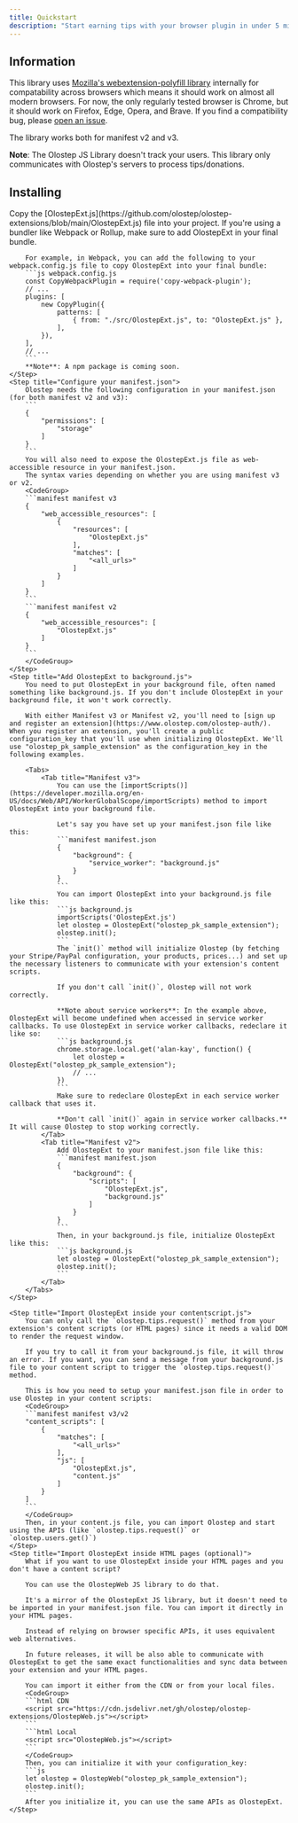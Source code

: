```yaml
---
title: Quickstart
description: "Start earning tips with your browser plugin in under 5 minutes. Coming soon: Enable frictionless one-time payments, create/validate/manage Licence Keys with a simple API, in-built counter to limit certain features to paid users, recurring payments, free trials, multi-device login"
---
```




## Information
This library uses [Mozilla's webextension-polyfill library](https://github.com/mozilla/webextension-polyfill) internally for compatability across browsers which means it should work on almost all modern browsers.
For now, the only regularly tested browser is Chrome, but it should work on Firefox, Edge, Opera, and Brave. If you find a compatibility bug, please [open an issue](https://github.com/olostep/olostep-extensions/issues/new).


The library works both for manifest v2 and v3.


**Note**: The Olostep JS Library doesn't track your users. This library only communicates with Olostep's servers to process tips/donations.

## Installing

<Steps>
    <Step title="Import">
        Copy the [OlostepExt.js](https://github.com/olostep/olostep-extensions/blob/main/OlostepExt.js) file into your project. If you're using a bundler like Webpack or Rollup, make sure to add OlostepExt in your final bundle.

        For example, in Webpack, you can add the following to your webpack.config.js file to copy OlostepExt into your final bundle:
        ```js webpack.config.js
        const CopyWebpackPlugin = require('copy-webpack-plugin');
        // ...
        plugins: [
            new CopyPlugin({
                patterns: [
                    { from: "./src/OlostepExt.js", to: "OlostepExt.js" },
                ],
            }),
        ],
        // ...
        ```
        **Note**: A npm package is coming soon.
    </Step>
    <Step title="Configure your manifest.json">
        Olostep needs the following configuration in your manifest.json (for both manifest v2 and v3):
        ```
        {
            "permissions": [
                "storage"
            ]
        }
        ```
        You will also need to expose the OlostepExt.js file as web-accessible resource in your manifest.json.
        The syntax varies depending on whether you are using manifest v3 or v2.
        <CodeGroup>
        ```manifest manifest v3
        {
            "web_accessible_resources": [
                {
                    "resources": [
                        "OlostepExt.js"
                    ],
                    "matches": [
                        "<all_urls>"
                    ]
                }
            ]
        }
        ```
        ```manifest manifest v2
        {
            "web_accessible_resources": [
                "OlostepExt.js"
            ]
        }
        ```
        </CodeGroup>
    </Step>
    <Step title="Add OlostepExt to background.js">
        You need to put OlostepExt in your background file, often named something like background.js. If you don't include OlostepExt in your background file, it won't work correctly.

        With either Manifest v3 or Manifest v2, you'll need to [sign up and register an extension](https://www.olostep.com/olostep-auth/). When you register an extension, you'll create a public configuration_key that you'll use when initializing OlostepExt. We'll use "olostep_pk_sample_extension" as the configuration_key in the following examples.

        <Tabs>
            <Tab title="Manifest v3">
                You can use the [importScripts()](https://developer.mozilla.org/en-US/docs/Web/API/WorkerGlobalScope/importScripts) method to import OlostepExt into your background file.

                Let's say you have set up your manifest.json file like this:
                ```manifest manifest.json
                {
                    "background": {
                        "service_worker": "background.js"
                    }
                }
                ```
                You can import OlostepExt into your background.js file like this:
                ```js background.js
                importScripts('OlostepExt.js')
                let olostep = OlostepExt("olostep_pk_sample_extension");
                olostep.init();
                ```
                The `init()` method will initialize Olostep (by fetching your Stripe/PayPal configuration, your products, prices...) and set up the necessary listeners to communicate with your extension's content scripts.

                If you don't call `init()`, Olostep will not work correctly.

                **Note about service workers**: In the example above, OlostepExt will become undefined when accessed in service worker callbacks. To use OlostepExt in service worker callbacks, redeclare it like so:
                ```js background.js
                chrome.storage.local.get('alan-kay', function() {
                    let olostep = OlostepExt("olostep_pk_sample_extension");
                    // ...
                })
                ```
                Make sure to redeclare OlostepExt in each service worker callback that uses it.

                **Don't call `init()` again in service worker callbacks.** It will cause Olostep to stop working correctly.
            </Tab>
            <Tab title="Manifest v2">
                Add OlostepExt to your manifest.json file like this:
                ```manifest manifest.json
                {
                    "background": {
                        "scripts": [
                            "OlostepExt.js",
                            "background.js"
                        ]
                    }
                }
                ```
                Then, in your background.js file, initialize OlostepExt like this:
                ```js background.js
                let olostep = OlostepExt("olostep_pk_sample_extension");
                olostep.init();
                ```
            </Tab>
        </Tabs>
    </Step>

    <Step title="Import OlostepExt inside your contentscript.js">
        You can only call the `olostep.tips.request()` method from your extension's content scripts (or HTML pages) since it needs a valid DOM to render the request window.

        If you try to call it from your background.js file, it will throw an error. If you want, you can send a message from your background.js file to your content script to trigger the `olostep.tips.request()` method.

        This is how you need to setup your manifest.json file in order to use Olostep in your content scripts:
        <CodeGroup>
        ```manifest manifest v3/v2
        "content_scripts": [
            {
                "matches": [
                    "<all_urls>"
                ],
                "js": [
                    "OlostepExt.js",
                    "content.js"
                ]
            }
        ]
        ```
        </CodeGroup>
        Then, in your content.js file, you can import Olostep and start using the APIs (like `olostep.tips.request()` or `olostep.users.get()`)
    </Step>
    <Step title="Import OlostepExt inside HTML pages (optional)">
        What if you want to use OlostepExt inside your HTML pages and you don't have a content script?

        You can use the OlostepWeb JS library to do that.

        It's a mirror of the OlostepExt JS library, but it doesn't need to be imported in your manifest.json file. You can import it directly in your HTML pages.

        Instead of relying on browser specific APIs, it uses equivalent web alternatives.

        In future releases, it will be also able to communicate with OlostepExt to get the same exact functionalities and sync data between your extension and your HTML pages.

        You can import it either from the CDN or from your local files.
        <CodeGroup>
        ```html CDN
        <script src="https://cdn.jsdelivr.net/gh/olostep/olostep-extensions/OlostepWeb.js"></script>
        ```
        ```html Local
        <script src="OlostepWeb.js"></script>
        ```
        </CodeGroup>
        Then, you can initialize it with your configuration_key:
        ```js
        let olostep = OlostepWeb("olostep_pk_sample_extension");
        olostep.init();
        ```
        After you initialize it, you can use the same APIs as OlostepExt.
    </Step>
</Steps>